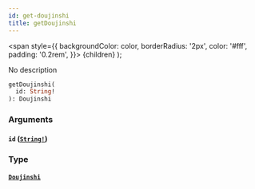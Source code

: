 ```yaml
---
id: get-doujinshi
title: getDoujinshi
---
```


<span
style={{
      backgroundColor: color,
      borderRadius: '2px',
      color: '#fff',
      padding: '0.2rem',
    }}>
{children}
</span>
);

No description

```graphql
getDoujinshi(
  id: String!
): Doujinshi

```

### Arguments

#### `id` ([`String!`](/docs/schema/scalars/string))

### Type

#### [`Doujinshi`](/docs/schema/objects/doujinshi)
